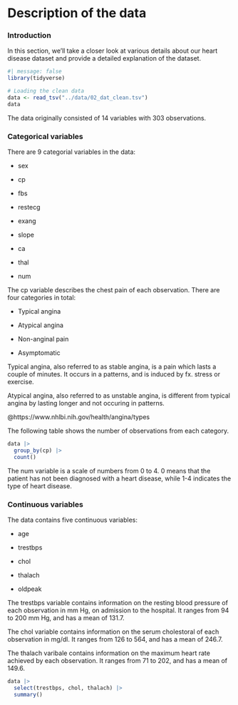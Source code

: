 # Description of the data

### Introduction 

In this section, we'll take a closer look at various details about our heart disease dataset and provide a detailed explanation of the dataset.

```r
#| message: false
library(tidyverse)
```

```r
# Loading the clean data
data <- read_tsv("../data/02_dat_clean.tsv")
data
```

The data originally consisted of 14 variables with 303 observations.

### Categorical variables

There are 9 categorial variables in the data:

-   sex

-   cp

-   fbs

-   restecg

-   exang

-   slope

-   ca

-   thal

-   num

The cp variable describes the chest pain of each observation. There are four categories in total:

-   Typical angina

-   Atypical angina

-   Non-anginal pain

-   Asymptomatic

Typical angina, also referred to as stable angina, is a pain which lasts a couple of minutes. It occurs in a patterns, and is induced by fx. stress or exercise.

Atypical angina, also referred to as unstable angina, is different from typical angina by lasting longer and not occuring in patterns.

@https://www.nhlbi.nih.gov/health/angina/types

The following table shows the number of observations from each category.

```r
data |>
  group_by(cp) |>
  count()
```

The num variable is a scale of numbers from 0 to 4. 0 means that the patient has not been diagnosed with a heart disease, while 1-4 indicates the type of heart disease.

### Continuous variables

The data contains five continuous variables:

-   age

-   trestbps

-   chol

-   thalach

-   oldpeak

The trestbps variable contains information on the resting blood pressure of each observation in mm Hg, on admission to the hospital. It ranges from 94 to 200 mm Hg, and has a mean of 131.7.

The chol variable contains information on the serum cholestoral of each observation in mg/dl. It ranges from 126 to 564, and has a mean of 246.7.

The thalach varibale contains information on the maximum heart rate achieved by each observation. It ranges from 71 to 202, and has a mean of 149.6.

```r
data |>
  select(trestbps, chol, thalach) |>
  summary()
```
